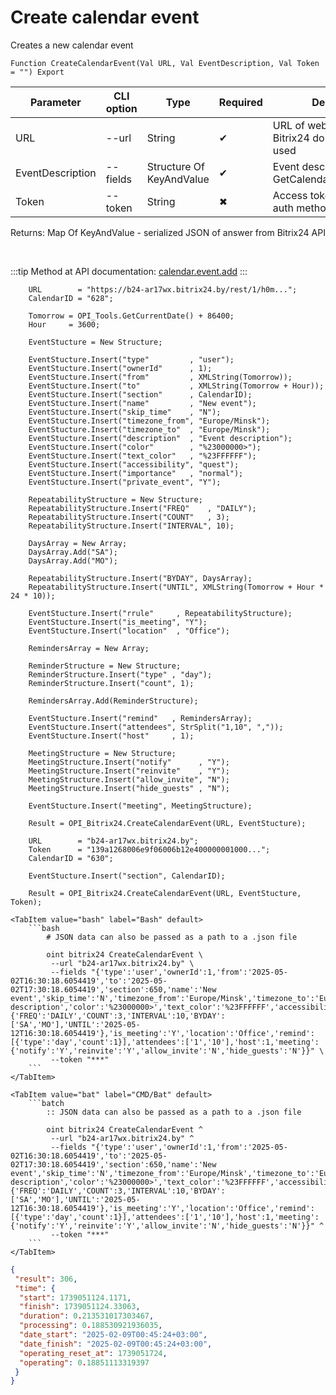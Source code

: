 ﻿---
sidebar_position: 1
description: Create calendar event and other functions to work with Bitrix24 in the Open Integration Package, a free open-source integration library for 1C:Enterprise 8, OneScript and CLI
keywords: [1C, 1С, 1С:Enterprise, 1С:Enterprise 8.3, API, Integration, Services, Exchange, OneScript, CLI, Bitrix24]
---


# Create calendar event
 Creates a new calendar event



`Function CreateCalendarEvent(Val URL, Val EventDescription, Val Token = "") Export`

  | Parameter | CLI option | Type | Required | Description |
  |-|-|-|-|-|
  | URL | --url | String | &#x2714; | URL of webhook or a Bitrix24 domain, when token used |
  | EventDescription | --fields | Structure Of KeyAndValue | &#x2714; | Event description. See GetCalendarEventsStructure |
  | Token | --token | String | &#x2716; | Access token, when app auth method used |

  
  Returns:  Map Of KeyAndValue - serialized JSON of answer from Bitrix24 API

<br/>

:::tip
Method at API documentation: [calendar.event.add](https://apidocs.bitrix24.ru/api-reference/calendar/calendar-event/calendar-event-add.html)
:::
<br/>



```bsl title="1C:Enterprise/OneScript code example"
    URL        = "https://b24-ar17wx.bitrix24.by/rest/1/h0m...";
    CalendarID = "628";

    Tomorrow = OPI_Tools.GetCurrentDate() + 86400;
    Hour     = 3600;

    EventStucture = New Structure;

    EventStucture.Insert("type"         , "user");
    EventStucture.Insert("ownerId"      , 1);
    EventStucture.Insert("from"         , XMLString(Tomorrow));
    EventStucture.Insert("to"           , XMLString(Tomorrow + Hour));
    EventStucture.Insert("section"      , CalendarID);
    EventStucture.Insert("name"         , "New event");
    EventStucture.Insert("skip_time"    , "N");
    EventStucture.Insert("timezone_from", "Europe/Minsk");
    EventStucture.Insert("timezone_to"  , "Europe/Minsk");
    EventStucture.Insert("description"  , "Event description");
    EventStucture.Insert("color"        , "%23000000>");
    EventStucture.Insert("text_color"   , "%23FFFFFF");
    EventStucture.Insert("accessibility", "quest");
    EventStucture.Insert("importance"   , "normal");
    EventStucture.Insert("private_event", "Y");

    RepeatabilityStructure = New Structure;
    RepeatabilityStructure.Insert("FREQ"    , "DAILY");
    RepeatabilityStructure.Insert("COUNT"   , 3);
    RepeatabilityStructure.Insert("INTERVAL", 10);

    DaysArray = New Array;
    DaysArray.Add("SA");
    DaysArray.Add("MO");

    RepeatabilityStructure.Insert("BYDAY", DaysArray);
    RepeatabilityStructure.Insert("UNTIL", XMLString(Tomorrow + Hour * 24 * 10));

    EventStucture.Insert("rrule"     , RepeatabilityStructure);
    EventStucture.Insert("is_meeting", "Y");
    EventStucture.Insert("location"  , "Office");

    RemindersArray = New Array;

    ReminderStructure = New Structure;
    ReminderStructure.Insert("type" , "day");
    ReminderStructure.Insert("count", 1);

    RemindersArray.Add(ReminderStructure);

    EventStucture.Insert("remind"   , RemindersArray);
    EventStucture.Insert("attendees", StrSplit("1,10", ","));
    EventStucture.Insert("host"     , 1);

    MeetingStructure = New Structure;
    MeetingStructure.Insert("notify"      , "Y");
    MeetingStructure.Insert("reinvite"    , "Y");
    MeetingStructure.Insert("allow_invite", "N");
    MeetingStructure.Insert("hide_guests" , "N");

    EventStucture.Insert("meeting", MeetingStructure);

    Result = OPI_Bitrix24.CreateCalendarEvent(URL, EventStucture);

    URL        = "b24-ar17wx.bitrix24.by";
    Token      = "139a1268006e9f06006b12e400000001000...";
    CalendarID = "630";

    EventStucture.Insert("section", CalendarID);

    Result = OPI_Bitrix24.CreateCalendarEvent(URL, EventStucture, Token);
```
 

 <Tabs>
  
    <TabItem value="bash" label="Bash" default>
        ```bash
            # JSON data can also be passed as a path to a .json file
            
            oint bitrix24 CreateCalendarEvent \
             --url "b24-ar17wx.bitrix24.by" \
             --fields "{'type':'user','ownerId':1,'from':'2025-05-02T16:30:18.6054419','to':'2025-05-02T17:30:18.6054419','section':650,'name':'New event','skip_time':'N','timezone_from':'Europe/Minsk','timezone_to':'Europe/Minsk','description':'Event description','color':'%23000000>','text_color':'%23FFFFFF','accessibility':'busy','importance':'high','private_event':'N','rrule':{'FREQ':'DAILY','COUNT':3,'INTERVAL':10,'BYDAY':['SA','MO'],'UNTIL':'2025-05-12T16:30:18.6054419'},'is_meeting':'Y','location':'Office','remind':[{'type':'day','count':1}],'attendees':['1','10'],'host':1,'meeting':{'notify':'Y','reinvite':'Y','allow_invite':'N','hide_guests':'N'}}" \
             --token "***"
        ```
    </TabItem>
  
    <TabItem value="bat" label="CMD/Bat" default>
        ```batch
            :: JSON data can also be passed as a path to a .json file
            
            oint bitrix24 CreateCalendarEvent ^
             --url "b24-ar17wx.bitrix24.by" ^
             --fields "{'type':'user','ownerId':1,'from':'2025-05-02T16:30:18.6054419','to':'2025-05-02T17:30:18.6054419','section':650,'name':'New event','skip_time':'N','timezone_from':'Europe/Minsk','timezone_to':'Europe/Minsk','description':'Event description','color':'%23000000>','text_color':'%23FFFFFF','accessibility':'busy','importance':'high','private_event':'N','rrule':{'FREQ':'DAILY','COUNT':3,'INTERVAL':10,'BYDAY':['SA','MO'],'UNTIL':'2025-05-12T16:30:18.6054419'},'is_meeting':'Y','location':'Office','remind':[{'type':'day','count':1}],'attendees':['1','10'],'host':1,'meeting':{'notify':'Y','reinvite':'Y','allow_invite':'N','hide_guests':'N'}}" ^
             --token "***"
        ```
    </TabItem>
</Tabs>


```json title="Result"
{
 "result": 306,
 "time": {
  "start": 1739051124.1171,
  "finish": 1739051124.33063,
  "duration": 0.213531017303467,
  "processing": 0.188530921936035,
  "date_start": "2025-02-09T00:45:24+03:00",
  "date_finish": "2025-02-09T00:45:24+03:00",
  "operating_reset_at": 1739051724,
  "operating": 0.18851113319397
 }
}
```
